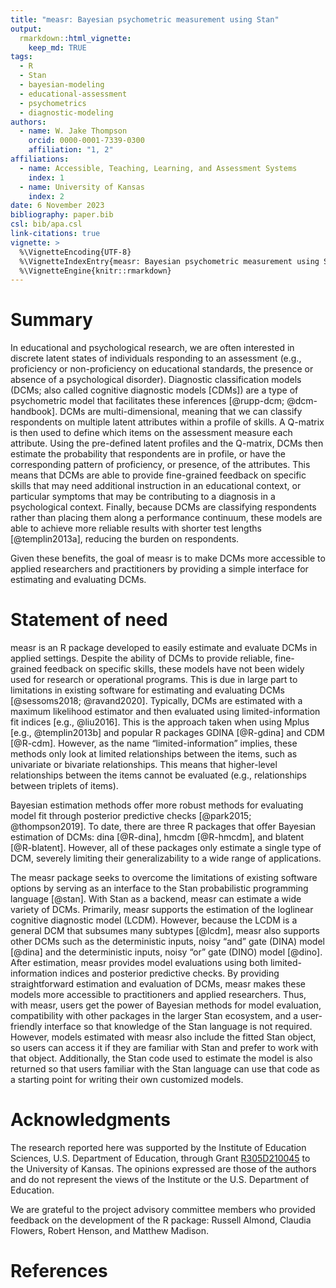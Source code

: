 ```yaml
---
title: "measr: Bayesian psychometric measurement using Stan"
output:
  rmarkdown::html_vignette:
    keep_md: TRUE
tags:
  - R
  - Stan
  - bayesian-modeling
  - educational-assessment
  - psychometrics
  - diagnostic-modeling
authors:
  - name: W. Jake Thompson
    orcid: 0000-0001-7339-0300
    affiliation: "1, 2"
affiliations:
  - name: Accessible, Teaching, Learning, and Assessment Systems
    index: 1
  - name: University of Kansas
    index: 2
date: 6 November 2023
bibliography: paper.bib
csl: bib/apa.csl
link-citations: true
vignette: >
  %\VignetteEncoding{UTF-8}
  %\VignetteIndexEntry{measr: Bayesian psychometric measurement using Stan}
  %\VignetteEngine{knitr::rmarkdown}
---
```


# Summary

In educational and psychological research, we are often interested in discrete latent states of individuals responding to an assessment (e.g., proficiency or non-proficiency on educational standards, the presence or absence of a psychological disorder).
Diagnostic classification models (DCMs; also called cognitive diagnostic models [CDMs]) are a type of psychometric model that facilitates these inferences [@rupp-dcm; @dcm-handbook].
DCMs are multi-dimensional, meaning that we can classify respondents on multiple latent attributes within a profile of skills.
A Q-matrix is then used to define which items on the assessment measure each attribute.
Using the pre-defined latent profiles and the Q-matrix, DCMs then estimate the probability that respondents are in profile, or have the corresponding pattern of proficiency, or presence, of the attributes.
This means that DCMs are able to provide fine-grained feedback on specific skills that may need additional instruction in an educational context, or particular symptoms that may be contributing to a diagnosis in a psychological context.
Finally, because DCMs are classifying respondents rather than placing them along a performance continuum, these models are able to achieve more reliable results with shorter test lengths [@templin2013a], reducing the burden on respondents.

Given these benefits, the goal of measr is to make DCMs more accessible to applied researchers and practitioners by providing a simple interface for estimating and evaluating DCMs.

# Statement of need

measr is an R package developed to easily estimate and evaluate DCMs in applied settings.
Despite the ability of DCMs to provide reliable, fine-grained feedback on specific skills, these models have not been widely used for research or operational programs.
This is due in large part to limitations in existing software for estimating and evaluating DCMs [@sessoms2018; @ravand2020].
Typically, DCMs are estimated with a maximum likelihood estimator and then evaluated using limited-information fit indices [e.g., @liu2016].
This is the approach taken when using Mplus [e.g., @templin2013b] and popular R packages GDINA [@R-gdina] and CDM [@R-cdm].
However, as the name "limited-information" implies, these methods only look at limited relationships between the items, such as univariate or bivariate relationships.
This means that higher-level relationships between the items cannot be evaluated (e.g., relationships between triplets of items).

Bayesian estimation methods offer more robust methods for evaluating model fit through posterior predictive checks [@park2015; @thompson2019].
To date, there are three R packages that offer Bayesian estimation of DCMs: dina [@R-dina], hmcdm [@R-hmcdm], and blatent [@R-blatent].
However, all of these packages only estimate a single type of DCM, severely limiting their generalizability to a wide range of applications.

The measr package seeks to overcome the limitations of existing software options by serving as an interface to the Stan probabilistic programming language [@stan].
With Stan as a backend, measr can estimate a wide variety of DCMs.
Primarily, measr supports the estimation of the loglinear cognitive diagnostic model (LCDM).
However, because the LCDM is a general DCM that subsumes many subtypes [@lcdm], measr also supports other DCMs such as the deterministic inputs, noisy "and" gate (DINA) model [@dina] and the deterministic inputs, noisy "or" gate (DINO) model [@dino].
After estimation, measr provides model evaluations using both limited-information indices and posterior predictive checks.
By providing straightforward estimation and evaluation of DCMs, measr makes these models more accessible to practitioners and applied researchers.
Thus, with measr, users get the power of Bayesian methods for model evaluation, compatibility with other packages in the larger Stan ecosystem, and a user-friendly interface so that knowledge of the Stan language is not required.
However, models estimated with measr also include the fitted Stan object, so users can access it if they are familiar with Stan and prefer to work with that object.
Additionally, the Stan code used to estimate the model is also returned so that users familiar with the Stan language can use that code as a starting point for writing their own customized models.

# Acknowledgments

The research reported here was supported by the Institute of Education Sciences, U.S. Department of Education, through Grant [R305D210045](https://ies.ed.gov/funding/grantsearch/details.asp?ID=4546) to the University of Kansas. The opinions expressed are those of the authors and do not represent the views of the Institute or the U.S. Department of Education.

We are grateful to the project advisory committee members who provided feedback on the development of the R package: Russell Almond, Claudia Flowers, Robert Henson, and Matthew Madison.

# References
